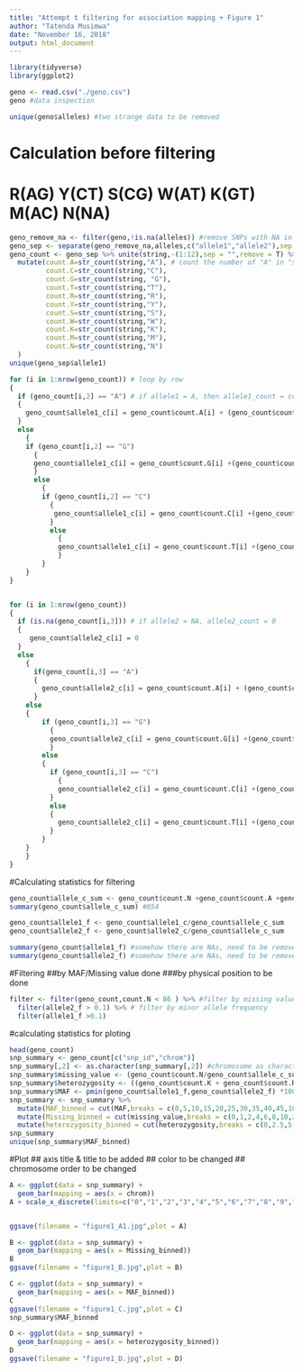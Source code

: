 ---
title: "Attempt t filtering for association mapping + Figure 1"
author: "Tatenda Musimwa"
date: "November 16, 2018"
output: html_document
---
```{r}
library(tidyverse)
library(ggplot2)
```

```{r} 
geno <- read.csv("./geno.csv")
geno #data inspection
```

```{r}
unique(geno$alleles) #two strange data to be removed
```

# Calculation before filtering
# R(AG) Y(CT) S(CG) W(AT) K(GT) M(AC) N(NA)
```{r}
geno_remove_na <- filter(geno,!is.na(alleles)) #remove SNPs with NA in "alleles"
geno_sep <- separate(geno_remove_na,alleles,c("allele1","allele2"),sep = "/") #seperate "alleles" to "allele1" & "allele2"
geno_count <- geno_sep %>% unite(string,-(1:12),sep = "",remove = T) %>% #unite all SNP columns together
  mutate(count.A=str_count(string,"A"), # count the number of "A" in "string"
         count.C=str_count(string,"C"),
         count.G=str_count(string, "G"),
         count.T=str_count(string,"T"),
         count.R=str_count(string,"R"),
         count.Y=str_count(string,"Y"),
         count.S=str_count(string,"S"),
         count.W=str_count(string,"W"),
         count.K=str_count(string,"K"),
         count.M=str_count(string,"M"),
         count.N=str_count(string,"N")
  )
unique(geno_sep$allele1)

for (i in 1:nrow(geno_count)) # loop by row
{
  if (geno_count[i,2] == "A") # if allele1 = A, then allele1_count = count_A
  {
    geno_count$allele1_c[i] = geno_count$count.A[i] + (geno_count$count.R[i] + geno_count$count.W[i] + geno_count$count.M[i])/2
  } 
  else
    {
    if (geno_count[i,2] == "G")
      {
      geno_count$allele1_c[i] = geno_count$count.G[i] +(geno_count$count.R[i] + geno_count$count.S[i] + geno_count$count.K[i])/2
      } 
      else
        {
        if (geno_count[i,2] == "C")
          {
           geno_count$allele1_c[i] = geno_count$count.C[i] +(geno_count$count.Y[i] + geno_count$count.S[i] +geno_count$count.M[i])/2
          } 
          else 
            {
            geno_count$allele1_c[i] = geno_count$count.T[i] +(geno_count$count.Y[i] + geno_count$count.W[i] +geno_count$count.K[i])/2
            }
        }
    }
}


for (i in 1:nrow(geno_count)) 
{
  if (is.na(geno_count[i,3])) # if allele2 = NA, allele2_count = 0
  {
     geno_count$allele2_c[i] = 0
  }
  else
    {
      if(geno_count[i,3] == "A")
      {
        geno_count$allele2_c[i] = geno_count$count.A[i] + (geno_count$count.R[i] + geno_count$count.W[i] + geno_count$count.M[i])/2
      }
    else
    {
        if (geno_count[i,3] == "G")
          {
          geno_count$allele2_c[i] = geno_count$count.G[i] +(geno_count$count.R[i] + geno_count$count.S[i] + geno_count$count.K[i])/2
          } 
        else
        {
          if (geno_count[i,3] == "C")
            {
            geno_count$allele2_c[i] = geno_count$count.C[i] +(geno_count$count.Y[i] + geno_count$count.S[i] +geno_count$count.M[i])/2
          } 
          else
          {
            geno_count$allele2_c[i] = geno_count$count.T[i] +(geno_count$count.Y[i] + geno_count$count.W[i] +geno_count$count.K[i])/2
          }
        }
    }
    }
}

```

#Calculating statistics for filtering
```{r}
geno_count$allele_c_sum <- geno_count$count.N +geno_count$count.A +geno_count$count.C +geno_count$count.G +geno_count$count.T +geno_count$count.R +geno_count$count.Y +geno_count$count.S +geno_count$count.W +geno_count$count.K +geno_count$count.M
summary(geno_count$allele_c_sum) #854

geno_count$allele1_f <- geno_count$allele1_c/geno_count$allele_c_sum
geno_count$allele2_f <- geno_count$allele2_c/geno_count$allele_c_sum

summary(geno_count$allele1_f) #somehow there are NAs, need to be removed
summary(geno_count$allele2_f) #somehow there are NAs, need to be removed
```

#Filtering
##by MAF/Missing value done
###by physical position to be done
```{r}
filter <- filter(geno_count,count.N < 86 ) %>% #filter by missing value (854 * 0.1 = 85.4)
  filter(allele2_f > 0.1) %>% # filter by minor allele frequency
  filter(allele1_f >0.1)
```

#calculating statistics for ploting
```{r}
head(geno_count)
snp_summary <- geno_count[c("snp_id","chrom")]
snp_summary[,2] <- as.character(snp_summary[,2]) #chromosome as character
snp_summary$missing_value <- (geno_count$count.N/geno_count$allele_c_sum )*100 #%
snp_summary$heterozygosity <- ((geno_count$count.K + geno_count$count.R +geno_count$count.Y +geno_count$count.S +geno_count$count.W +geno_count$count.M)/geno_count$allele_c_sum )*100
snp_summary$MAF <- pmin(geno_count$allele1_f,geno_count$allele2_f) *100
snp_summary <- snp_summary %>%
  mutate(MAF_binned = cut(MAF,breaks = c(0,5,10,15,20,25,30,35,40,45,100),include.lowest = T)) %>%
  mutate(Missing_binned = cut(missing_value,breaks = c(0,1,2,4,6,8,10,20,30,40,100),include.lowest = T)) %>%
  mutate(heterozygosity_binned = cut(heterozygosity,breaks = c(0,2.5,5,7.5,10,20,30,40,100),include.lowest = T)) 
snp_summary
unique(snp_summary$MAF_binned)
```
#Plot 
## axis title & title to be added
## color to be changed
## chromosome order to be changed
```{r}
A <- ggplot(data = snp_summary) +
  geom_bar(mapping = aes(x = chrom)) 
A + scale_x_discrete(limits=c("0","1","2","3","4","5","6","7","8","9","10"))


ggsave(filename = "figure1_A1.jpg",plot = A)
```


```{r}
B <- ggplot(data = snp_summary) +
  geom_bar(mapping = aes(x = Missing_binned)) 
B
ggsave(filename = "figure1_B.jpg",plot = B)
```



```{r}
C <- ggplot(data = snp_summary) +
  geom_bar(mapping = aes(x = MAF_binned))
C
ggsave(filename = "figure1_C.jpg",plot = C)
snp_summary$MAF_binned
```



```{r}
D <- ggplot(data = snp_summary) +
  geom_bar(mapping = aes(x = heterozygosity_binned))
D
ggsave(filename = "figure1_D.jpg",plot = D)
```






